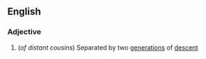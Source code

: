 ==English==

===Adjective===
{{en-adj|pos=[[twice]] [[removed]]|-}}

#(''of distant cousins'') Separated by two [[generation]]s of [[descent]]